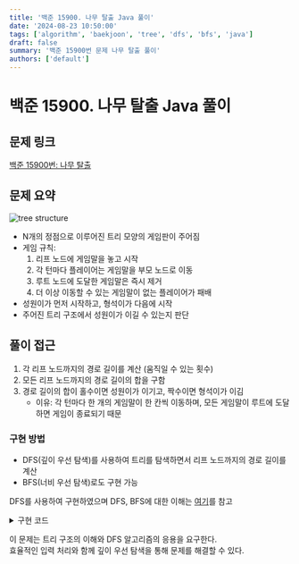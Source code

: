 ```yaml
---
title: '백준 15900. 나무 탈출 Java 풀이'
date: '2024-08-23 10:50:00'
tags: ['algorithm', 'baekjoon', 'tree', 'dfs', 'bfs', 'java']
draft: false
summary: '백준 15900번 문제 나무 탈출 풀이'
authors: ['default']
---
```


# 백준 15900. 나무 탈출 Java 풀이

## 문제 링크

[백준 15900번: 나무 탈출](https://www.acmicpc.net/problem/15900)

## 문제 요약

![tree structure](/static/images/algorithm/backjoon/15900/tree-structure.png)

- N개의 정점으로 이루어진 트리 모양의 게임판이 주어짐
- 게임 규칙:
  1. 리프 노드에 게임말을 놓고 시작
  2. 각 턴마다 플레이어는 게임말을 부모 노드로 이동
  3. 루트 노드에 도달한 게임말은 즉시 제거
  4. 더 이상 이동할 수 있는 게임말이 없는 플레이어가 패배
- 성원이가 먼저 시작하고, 형석이가 다음에 시작
- 주어진 트리 구조에서 성원이가 이길 수 있는지 판단

## 풀이 접근

1. 각 리프 노드까지의 경로 길이를 계산 (움직일 수 있는 횟수)
2. 모든 리프 노드까지의 경로 길이의 합을 구함
3. 경로 길이의 합이 홀수이면 성원이가 이기고, 짝수이면 형석이가 이김
   - 이유: 각 턴마다 한 개의 게임말이 한 칸씩 이동하며, 모든 게임말이 루트에 도달하면 게임이 종료되기 때문

### 구현 방법

- DFS(깊이 우선 탐색)를 사용하여 트리를 탐색하면서 리프 노드까지의 경로 길이를 계산
- BFS(너비 우선 탐색)로도 구현 가능

DFS를 사용하여 구현하였으며 DFS, BFS에 대한 이해는 [여기](/blog/algorithm/java-bfs-dfs)를 참고

<details>
<summary>구현 코드</summary>

## 구현 코드

```java
import java.io.BufferedReader;
import java.io.IOException;
import java.io.InputStreamReader;
import java.util.ArrayList;
import java.util.StringTokenizer;

public class Main {

    static ArrayList<Integer>[] tree;
    static boolean[] visited;
    static int totalDepth = 0;

    public static void main(String[] args) throws IOException {
        BufferedReader br = new BufferedReader(new InputStreamReader(System.in));
        StringTokenizer st;

        int N = Integer.parseInt(br.readLine());

        tree = new ArrayList[N + 1];
        visited = new boolean[N + 1];

        for (int i = 1; i <= N; i++) {
            tree[i] = new ArrayList<Integer>();
        }

        for (int i = 0; i < N - 1; i++) {
            st = new StringTokenizer(br.readLine());
            int a = Integer.parseInt(st.nextToken());
            int b = Integer.parseInt(st.nextToken());
            tree[a].add(b);
            tree[b].add(a);
        }

        dfs(1, 0);

        System.out.println(totalDepth % 2 == 0 ? "No" : "Yes");
    }

    static void dfs(int node, int depth) {
        visited[node] = true;
        boolean isLeaf = true;

        for (int next : tree[node]) {
            if (!visited[next]) {
                isLeaf = false;
                dfs(next, depth + 1);
            }
        }

        if (isLeaf) {
            totalDepth += depth;
        }
    }
}
```

## 코드 설명

1. `BufferedReader`와 `StringTokenizer`를 사용해 입력을 효율적으로 처리
2. 트리 구조를 인접 리스트로 표현
3. DFS를 사용해 트리를 탐색하며, 각 리프 노드까지의 깊이를 `totalDepth`에 누적
4. 최종적으로 `totalDepth`가 홀수인지 짝수인지에 따라 결과를 출력

## 주요 포인트

- `BufferedReader`는 `Scanner`보다 빠르므로 대용량 입력 처리에 적합
- `StringTokenizer`는 `split()` 메서드보다 효율적으로 문자열을 토큰화
- `visited` 배열로 이미 방문한 노드를 체크하여 불필요한 재탐색을 방지
- 리프 노드 판별: 더 이상 방문하지 않은 자식 노드가 없으면 리프 노드로 간주

</details>

이 문제는 트리 구조의 이해와 DFS 알고리즘의 응용을 요구한다.  
효율적인 입력 처리와 함께 깊이 우선 탐색을 통해 문제를 해결할 수 있다.
